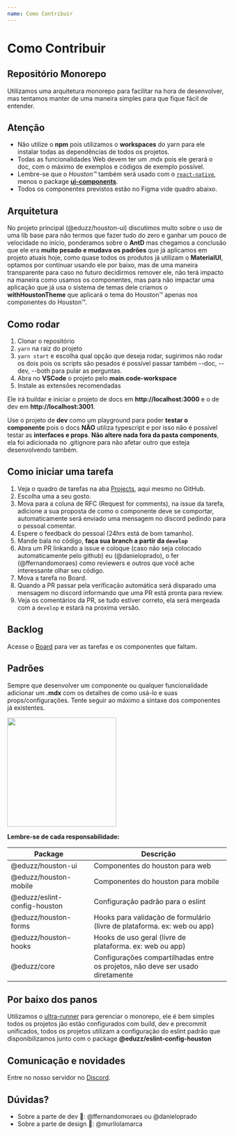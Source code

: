 ```yaml
---
name: Como Contribuir
---
```


# Como Contribuir

## Repositório Monorepo

Utilizamos uma arquitetura monorepo para facilitar na hora de desenvolver,
mas tentamos manter de uma maneira simples para que fique fácil de entender.

## Atenção

- Não utilize o **npm** pois utilizamos o **workspaces** do yarn para ele instalar todas as dependências de todos os projetos.
- Todas as funcionalidades Web devem ter um .mdx pois ele gerará o doc, com o máximo de exemplos e códigos de exemplo possível.
- Lembre-se que o _Houston™️_ também será usado com o [`react-native`](https://reactnative.dev), menos o package [**ui-components**](https://github.com/eduzz/houston/tree/master/pages/ui-components).
- Todos os componentes previstos estão no Figma vide quadro abaixo.

## Arquitetura

No projeto principal (@eduzz/houston-ui) discutimos muito sobre o uso de uma lib base para não termos que fazer tudo
do zero e ganhar um pouco de velocidade no início, ponderamos sobre o **AntD** mas chegamos a conclusão que ele era
**muito pesado e mudava os padrões** que já aplicamos em projeto atuais hoje, como quase todos os produtos já utilizam
o **MaterialUI**, optamos por continuar usando ele por baixo, mas de uma maneira transparente para caso no futuro decidirmos
remover ele, não terá impacto na maneira como usamos os componentes, mas para não impactar uma aplicação que já usa o sistema de
temas dele criamos o **withHoustonTheme** que aplicará o tema do Houston™ apenas nos componentes do Houston™.

## Como rodar

1. Clonar o repositório
2. `yarn` na raiz do projeto
3. `yarn start` e escolha qual opção que deseja rodar, sugirimos não rodar os dois pois os scripts são pesados
   é possível passar também --doc, --dev, --both para pular as perguntas.
4. Abra no **VSCode** o projeto pelo **main.code-workspace**
5. Instale as extensões recomendadas

Ele irá buildar e iniciar o projeto de docs em **http://localhost:3000** e o de dev em **http://localhost:3001**.

Use o projeto de **dev** como um playground para poder **testar o componente** pois o docs **NÃO** utiliza typescript e
por isso não é possível testar as **interfaces e props**. **Não altere nada fora da pasta components**, ela foi adicionada no
.gitignore para não afetar outro que esteja desenvolvendo também.

## Como iniciar uma tarefa

1. Veja o quadro de tarefas na aba [Projects](https://github.com/eduzz/houston/projects/3), aqui mesmo no GitHub.
2. Escolha uma a seu gosto.
3. Mova para a coluna de RFC (Request for comments), na issue da tarefa, adicione a sua proposta de como o componente deve se comportar, automaticamente será enviado uma mensagem no discord pedindo para o pessoal comentar.
4. Espere o feedback do pessoal (24hrs está de bom tamanho).
5. Mande bala no código, **faça sua branch a partir da `develop`**
6. Abra um PR linkando a issue e coloque (caso não seja colocado automaticamente pelo github) eu (@danieloprado), o fer (@ffernandomoraes) como reviewers e outros que você ache interessante olhar seu código.
7. Mova a tarefa no Board.
8. Quando a PR passar pela verificação automática será disparado uma mensagem no discord informando que uma PR está pronta para review.
9. Veja os comentários da PR, se tudo estiver correto, ela será mergeada com a `develop` e estará na proxima versão.

## Backlog

Acesse o [Board](https://github.com/eduzz/houston/projects/3) para ver as tarefas e os componentes que faltam.

## Padrões

Sempre que desenvolver um componente ou qualquer funcionalidade adicionar um **.mdx** com os detalhes de como usá-lo e
suas props/configurações. Tente seguir ao máximo a sintaxe dos componentes já existentes.

<img src='/img/example.png' width='250' />

**Lembre-se de cada responsabilidade:**

| Package                      | Descrição                                                                      |
| ---------------------------- | ------------------------------------------------------------------------------ |
| @eduzz/houston-ui            | Componentes do houston para web                                                |
| @eduzz/houston-mobile        | Componentes do houston para mobile                                             |
| @eduzz/eslint-config-houston | Configuração padrão para o eslint                                              |
| @eduzz/houston-forms         | Hooks para validação de formulário (livre de plataforma. ex: web ou app)       |
| @eduzz/houston-hooks         | Hooks de uso geral (livre de plataforma. ex: web ou app)                       |
| @eduzz/core                  | Configurações compartilhadas entre os projetos, não deve ser usado diretamente |

## Por baixo dos panos

Utilizamos o [ultra-runner](https://www.npmjs.com/package/ultra-runner) para gerenciar o monorepo, ele é bem simples
todos os projetos jão estão configurados com build, dev e precommit unificados, todos os projetos utilizam a configuração do eslint
padrão que disponibilizamos junto com o package **@eduzz/eslint-config-houston**

## Comunicação e novidades

Entre no nosso servidor no [Discord](https://discord.gg/EeCnYRsCkX).

## Dúvidas?

- Sobre a parte de dev 💪: @ffernandomoraes ou @danieloprado
- Sobre a parte de design 🌈: @murilolamarca
